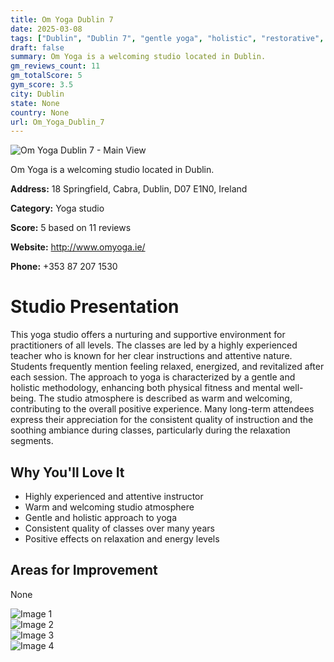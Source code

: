 ```yaml
---
title: Om Yoga Dublin 7
date: 2025-03-08
tags: ["Dublin", "Dublin 7", "gentle yoga", "holistic", "restorative", "nurturing", "relaxing", "Dublin"]  
draft: false
summary: Om Yoga is a welcoming studio located in Dublin.
gm_reviews_count: 11
gm_totalScore: 5
gym_score: 3.5
city: Dublin
state: None
country: None
url: Om_Yoga_Dublin_7
---
```


<div className="aspect-[16/9] relative my-8">
  <img 
    src="https://lh5.googleusercontent.com/p/AF1QipObenbbUqJqBYc69Uf_oOxDvvk7ipZHWWoVY_Xq=w1920-h1080-k-no"
    alt="Om Yoga Dublin 7 - Main View"
    className="object-cover absolute inset-0 w-full h-full rounded-lg"
  />
</div>

Om Yoga is a welcoming studio located in Dublin.

**Address:** 18 Springfield, Cabra, Dublin, D07 E1N0, Ireland

**Category:** Yoga studio

**Score:** 5 based on 11 reviews

**Website:** http://www.omyoga.ie/

**Phone:** +353 87 207 1530

# Studio Presentation

This yoga studio offers a nurturing and supportive environment for practitioners of all levels. The classes are led by a highly experienced teacher who is known for her clear instructions and attentive nature. Students frequently mention feeling relaxed, energized, and revitalized after each session. The approach to yoga is characterized by a gentle and holistic methodology, enhancing both physical fitness and mental well-being. The studio atmosphere is described as warm and welcoming, contributing to the overall positive experience. Many long-term attendees express their appreciation for the consistent quality of instruction and the soothing ambiance during classes, particularly during the relaxation segments.

## Why You'll Love It

- Highly experienced and attentive instructor
- Warm and welcoming studio atmosphere
- Gentle and holistic approach to yoga
- Consistent quality of classes over many years
- Positive effects on relaxation and energy levels

## Areas for Improvement

None

<div className="grid grid-cols-1 xl:grid-cols-2 gap-4 my-8">
<div className="aspect-[4/3] relative"><img src="https://lh5.googleusercontent.com/p/AF1QipM53sd_bIqS9_qdR_kzHx0cn2Ua1RvIESMeFdjL=w1920-h1080-k-no" alt="Image 1" className="object-cover absolute inset-0 w-full h-full rounded-lg" /></div>
<div className="aspect-[4/3] relative"><img src="https://lh3.googleusercontent.com/p/AF1QipNsZZmrwvAPyCqJ_UJWq07OelHDqT7jw-hhqGXg=w1920-h1080-k-no-pi-10-ya1.9999857-ro-0-fo100" alt="Image 2" className="object-cover absolute inset-0 w-full h-full rounded-lg" /></div>
<div className="aspect-[4/3] relative"><img src="https://lh5.googleusercontent.com/p/AF1QipO7enG4HerQnEz1OxIZ6AuPA1xQNaaIGfrdF0qN=w1920-h1080-k-no" alt="Image 3" className="object-cover absolute inset-0 w-full h-full rounded-lg" /></div>
<div className="aspect-[4/3] relative"><img src="https://lh3.googleusercontent.com/p/AF1QipOS-djx-oGHy5ytoybbab0NeWyU19r9-7vq-QGI=w1920-h1080-k-no-pi-0-ya153-ro0-fo100" alt="Image 4" className="object-cover absolute inset-0 w-full h-full rounded-lg" /></div>
</div>